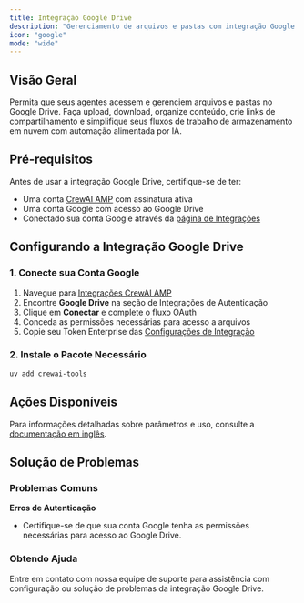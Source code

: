 ```yaml
---
title: Integração Google Drive
description: "Gerenciamento de arquivos e pastas com integração Google Drive para CrewAI."
icon: "google"
mode: "wide"
---
```


## Visão Geral

Permita que seus agentes acessem e gerenciem arquivos e pastas no Google Drive. Faça upload, download, organize conteúdo, crie links de compartilhamento e simplifique seus fluxos de trabalho de armazenamento em nuvem com automação alimentada por IA.

## Pré-requisitos

Antes de usar a integração Google Drive, certifique-se de ter:

- Uma conta [CrewAI AMP](https://app.crewai.com) com assinatura ativa
- Uma conta Google com acesso ao Google Drive
- Conectado sua conta Google através da [página de Integrações](https://app.crewai.com/crewai_plus/connectors)

## Configurando a Integração Google Drive

### 1. Conecte sua Conta Google

1. Navegue para [Integrações CrewAI AMP](https://app.crewai.com/crewai_plus/connectors)
2. Encontre **Google Drive** na seção de Integrações de Autenticação
3. Clique em **Conectar** e complete o fluxo OAuth
4. Conceda as permissões necessárias para acesso a arquivos
5. Copie seu Token Enterprise das [Configurações de Integração](https://app.crewai.com/crewai_plus/settings/integrations)

### 2. Instale o Pacote Necessário

```bash
uv add crewai-tools
```

## Ações Disponíveis

Para informações detalhadas sobre parâmetros e uso, consulte a [documentação em inglês](../../../en/enterprise/integrations/google_drive).

## Solução de Problemas

### Problemas Comuns

**Erros de Autenticação**
- Certifique-se de que sua conta Google tenha as permissões necessárias para acesso ao Google Drive.

### Obtendo Ajuda

<Card title="Precisa de Ajuda?" icon="headset" href="mailto:support@crewai.com">
  Entre em contato com nossa equipe de suporte para assistência com configuração ou solução de problemas da integração Google Drive.
</Card>
